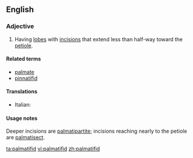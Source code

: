 ==English==

===Adjective===
{{en-adj}}

# {{botany|of leaves}} Having [[lobe]]s with [[incision]]s that extend less than half-way toward the [[petiole]].

====Related terms====
* [[palmate]]
* [[pinnatifid]]

====Translations====
{{top}}
* Italian: {{t-|it|palmatifido}}
{{mid}}

{{bottom}}

====Usage notes====
Deeper incisions are [[palmatipartite]]; incisions reaching nearly to the petiole are [[palmatisect]].

[[ta:palmatifid]]
[[vi:palmatifid]]
[[zh:palmatifid]]
